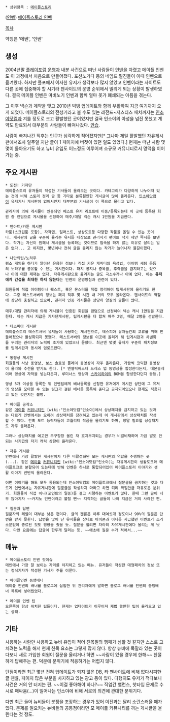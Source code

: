  * 상위항목 : [[메이플스토리]]

([[인벤]]) [http://maple.inven.co.kr/ 메이플스토리 인벤]


[[목차]]

약칭은 '메벤', '인벤'

== 생성 ==
2004년말 [[플레이포럼]] [[운영자]] 내분 사건으로 떠난 사람들이 [[인벤]]을 차렸고 메이플 인벤도 이 과정에서 처음으로 만들어졌다. 포션노가다 등의 네임드 필진들이 이때 인벤으로 옮겨왔다. 하지만 플포에서 이사한 유저가 생각보다 많지 않았고 인벤이라는 사이트도 다른 곳에 집중해야 할 시기라 팬사이트의 운영 순위에서 밀리게 되는 상황이 발생하였다. 결국 메이플 인벤은 마비노기 인벤과 함께 얼마 못가 폐쇄되는 아픔을 겪는다.

그 이후 넥슨과 계약을 맺고 2010년 빅뱅 업데이트와 함께 부활하여 지금 여기까지 오게 되었다. 메이플스토리의 전성기라고 볼 수도 있는 레전드~저스티스 패치까지는 [[인소야닷컴]]과 겨룰 정도로 크고 활발했던 곳이었지만 결국 인소야의 아성을 넘진 못했고 계약도 만료되서 대부분의 사람들이 빠져나갔다. [[안습]].

사람이 빠져나간 직후는 인구가 심각하게 적어졌지만[* 그나마 제일 활발했던 자유게시판에서조차 일주일 지난 글이 1 페이지에 버젓이 있던 일도 있었다.] 현재는 떠난 사람 몇몇이 돌아오기도 하고 뉴비 유입도 어느정도 이루어져 소규모 커뮤니티로서 명맥을 이어가는 중.

== 주요 게시판 ==
 * 도전! 기자단
 메이플스토리 유저들이 작성한 기사들이 올라오는 곳이다. 카테고리가 다양하게 나누어져 있는 것에 비해 스토리 정리 글 등 기타로 분류될만한 게시글이 많이 올라온다. [[인소야닷컴]]이 유저기사 게시판이 없어서인지 대부분의 기사글이 이 쪽으로 몰리고 있다.

 관리자에 의해 게시물이 인증되면 베스트 유저 리포트에 이동/등록되는데 이 곳에 등록된 회원 중 랜덤으로 게시물을 선정하여 매주/매달 넥슨 캐시 1만원을 지급한다. 

 * 팬아트/카툰 게시판
 카툰(스크린툰 포함), 자작맵, 일러스트, 상상도트등 다양한 작품을 올릴 수 있는 곳이다. 게시판에 글을 꾸준히 올리는 유저를 대상으로 관리자가 팬아트 작가 제안 쪽지를 보낸다. 작가는 자신이 원해서 게시글을 등록하는 것이므로 접속을 하지 않는 이유로 잘리는 일은 없다... 고 하지만, 몇년이나 전혀 글을 올리지 않는 작가가 늘어나자 물갈이했다.

 * 나만의팁/노하우
 평소 게임을 하다가 알아낸 유용한 정보나 직접 키운 캐릭터의 육성법, 아이템 세팅 등등의 노하우를 공유할 수 있는 게시판이다. 패치 공지나 중복글, 추측글을 금지하고는 있으나 이에 대한 제재는 없다. 자유게시판으로 옮겨지는 글도 극소수거나 아예 없다. 이는 '''유저에게 간섭을 최대한 하지 않는다'''는 인벤의 운영방침과 관련이 있다.

 회원들이 직접 아이템이나 퀘스트, 혹은 몬스터를 직접 정리하여 팁게시판에 올리기도 한다. 그중 테스트서버의 정보는 패치 직후 몇 시간 내 거의 모두 올라온다. 팬사이트의 역할에 상당히 충실하고 있으며, 관리자 인증 게시물은 상당히 양질의 글들이 많다.
 
 매주/매달 관리자에 의해 게시물이 인증된 회원을 랜덤으로 선정하여 넥슨 캐시 1만원을 지급한다. 넥슨 캐시 지급은 기자단게시판, 팁게시판을 다 합쳐 매주 2명, 매달 2명을 선발한다.

 * 테스피아 게시판
 메이플스토리 테스트서버 유저들이 사용하는 게시판으로, 테스피아 유저들간의 교류를 위해 만들어졌으나 활성화되지 못했다. 테스트서버의 정보를 이곳에 올리게 해 팁게시판과 차별화를 두려는 관리자의 노력이 초기에 있었으나 묻혔다. 최근엔 몇몇 유저가 꾸준히 패치정보를 팁게시판과 동시에 업로드한다.

 * 동영상 게시판
 회원들의 사냥 동영상, 보스 솔로잉 플레이 동영상이 자주 올라온다. 가끔씩 코믹한 동영상이 올라와 추천을 받기도 한다. [* 엔젤릭버스터 드레스 업 동영상을 합성한다든지, 데몬슬레이어 영상에 자막을 넣는다든지, 루미너스 영상과 [[스카이하이]]의 BGM을 합성한다던지 등등.]

 영상 5개 이상을 등록한 뒤 인벤팀에게 배너등록을 신청한 유저에게 게시판 상단에 그 유저의 영상을 모아볼 수 있는 링크가 걸린 배너를 등록해 준다고 공지되어있으나 현재도 적용되고 있는 것인지는 불명.

 * 메이플 공작소
 같은 [[메이플]] [[커뮤니티]]인 [wiki:"인소야닷컴"인소야]에서 상상패치를 금지하고 있는 것과는 다르게 인벤에서는 오히려 상상패치를 장려하고 있는데 이 게시판에서 상상패치를 작성할 수 있다. 간혹 도트 능력자들이 고퀄리티 작품을 올리기도 하며, 정말 필요할 상상패치도 자주 올라온다.

 그러나 상상패치를 예고만 주구장창 올린 채 흐지부지되는 경우가 비일비재하며 가끔 말도 안되는 사기급의 자기 캐릭 상향이 올라온다.

 * 자유 게시판
 인벤에서 가장 활발한 게시판이자 다른 비활성화된 모든 게시판의 역할을 수행하는 곳(...). 같은 [[메이플]] [[커뮤니티]]인 [wiki:"인소야닷컴"인소야]는 자유게시판이 생활토크와 메이플토크로 분할되어 있는데에 반해 인벤은 하나로 통합되어있어 메이플스토리 이야기와 생활 이야기 반반씩 올라온다.

 어떤 이야기를 해도 모두 통용되는데 인소야닷컴의 메이플토크에서 질문글을 금지하는 것과 다르게 인벤에서는 자유게시판에 질문글을 작성하지 마라고 하면 되려 까일만큼 자유로운 분위기. 회원들이 직접 이니(포인트의 일종)를 걸고 시행하는 이벤트가 많다. 한때 그런 글이 너무 많아지자 ~~카지노 인벤이라고 불릴 뻔~~ 지적하는 글들이 나와 지금은 거의 사라진 편.

 * 질문과 답변
 질문자의 레벨이 대부분 낮은 편이다. 글의 젠률은 하루 대여섯개 정도이나 90%의 질문은 답변을 받지 못한다. 답변을 많이 단 유저들을 상대로 아이콘과 이니를 지급했던 이벤트가 소리소문없이 종료된 것도 영향을 줬을 듯. 질문을 할려면 차라히 자유게시판에다 올리는 게 낫다. 다만 요즘에는 답글이 한두개 달리는 듯. ~~애초에 질문 수가 적어서...~~

== 메뉴 ==
 * 메이플스토리 인벤 핫이슈
 메인에서 가장 잘 보이는 자리를 차지하고 있는 메뉴. 유저들이 작성한 대형패치의 정보 또는 정식기자가 작성한 기사가 주를 이룬다.

 * 메이플인벤 동맹배너
 메이플 인벤의 배너를 블로그에 삽입한 뒤 관리자에게 말하면 블로그 배너를 인벤의 동맹배너 목록에 넣어줬었다.

 * 메이플 인벤 팁
 오른쪽에 항상 위치한 팁들이다. 현재는 업데이트가 이루어져 제법 쓸만한 팁이 올라오고 있는 상태.

== 기타 ==
사용하는 사람만 사용하고 뉴비 유입이 적어 친목질의 행패가 심할 것 같지만 스스로 고치려는 노력을 해서 현재 친목 요소는 그렇게 많지 않다. 항상 뉴비에 목말라 있는 곳이다보니 새로 가입한 회원이 질문을 올리거나 하면 ~~사람이 있을 경우에 한해~~ 친절하게 답해주는 편. 덕분에 분위기에 적응하기는 어렵지 않다.

단점이라면 최근 몇년 전혀 업데이트가 되지 않은 DB, 타 팬사이트에 비해 없다시피한 글 젠률, 페이지 많은 부분을 차지하고 있는 광고 등이 있다. 다행히도 유저가 적다보니 사건은 거의 안 터지는 편. ~~이걸 좋아해야 하나?~~ 직업간 밸런스, 핫타임 문제로 수시로 패싸움(...)이 일어나는 인소야에 비해 서로의 의견에 관대한 분위기다.

다만 최근 들어 뉴비들이 분쟁을 조장하는 경우가 있어 이전과는 달리 소란스러울 때가 있다. 문제를 일으키는 뉴비들의 공통점이라면 모 메이플 커뮤니티를 까는 게시글을 올린다는 것 정도.

